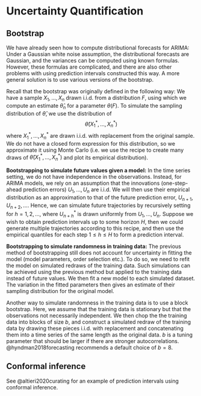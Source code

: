 # Uncertainty Quantification {#sec-uncertainty}

## Bootstrap

We have already seen how to compute distributional forecasts for ARIMA:
Under a Gaussian white noise assumption, the distributional forecasts are Gaussian, and the variances can be computed using known formulas.
However, these formulas are complicated, and there are also other problems with using prediction intervals constructed this way.
A more general solution is to use various versions of the bootstrap.

Recall that the bootstrap was originally defined in the following way:
We have a sample $X_1,\ldots,X_n$ drawn i.i.d. from a distribution $F$, using which we compute an estimate $\hat\theta_n$ for a parameter $\theta(F)$.
To simulate the sampling distribution of $\hat\theta$, we use the distribution of
$$
\hat\theta(X_1^*,\ldots,X_n^*)
$$
where $X_1^*,\ldots,X_n^*$ are drawn i.i.d. with replacement from the original sample.
We do not have a closed form expression for this distribution, so we approximate it using Monte Carlo (i.e. we use the recipe to create many draws of $\hat\theta(X_1^*,\ldots,X_n^*)$ and plot its empirical distribution).

**Bootstrapping to simulate future values given a model:**
In the time series setting, we do not have independence in the observations.
Instead, for ARIMA models, we rely on an assumption that the innovations (one-step-ahead prediction errors) $U_1,\ldots,U_n$ are i.i.d.
We will then use their empirical distribution as an approximation to that of the future prediction error, $U_{n+1}, U_{n+2},\ldots$.
Hence, we can simulate future trajectories by recursively setting
\begin{equation}
    X_{n}^* = X_n
\end{equation}
\begin{equation}
    X_{n+h}^* = X_{n+h-1}^* + U_{n+h}^*
\end{equation}
for $h = 1,2,\ldots$, where $U_{n+h}^*$ is drawn uniformly from $U_1,\ldots,U_n$.
Suppose we wish to obtain prediction intervals up to some horizon $H$, then we could generate multiple trajectories according to this recipe, and then use the empirical quantiles for each step $1 \leq h \leq H$ to form a prediction interval.

**Bootstrapping to simulate randomness in training data:**
The previous method of bootstrapping still does not account for uncertainty in fitting the model (model parameters, order selection etc.).
To do so, we need to refit the model on simulated redraws of the training data.
Such simulations can be achieved using the previous method but applied to the training data instead of future values.
We then fit a new model to each simulated dataset.
The variation in the fitted parameters then gives an estimate of their sampling distribution for the original model.

Another way to simulate randomness in the training data is to use a block bootstrap.
Here, we assume that the training data is stationary but that the observations not necessarily independent.
We then chop the the training data into blocks of size $b$, and construct a simulated redraw of the training data by drawing these pieces i.i.d. with replacement and concatenating them into a time series of the same length as the original data.
$b$ is a tuning parameter that should be larger if there are stronger autocorrelations.
@hyndman2018forecasting recommends a default choice of $b=8$.

## Conformal inference

See @altieri2020curating for an example of prediction intervals using conformal inference.